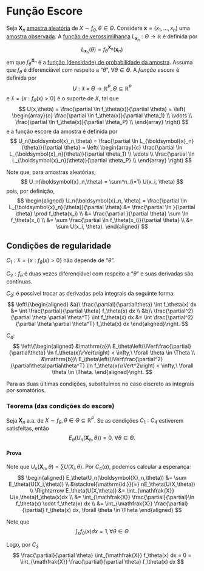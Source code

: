 # Função Escore

Seja $\boldsymbol{X}_n$ [amostra aleatória](populacao-e-amostra.qmd#sec-aa) de $X\sim f_\theta, \theta \in \Theta$.
Considere $\boldsymbol{x}=(x_1,\dots,x_n)$ uma [amostra observada](populacao-e-amostra.qmd#sec-ao). A
[função de verossimilhança](funcao-verossimilhanca.qmd) $L_{\boldsymbol{x}_n} : \Theta \rightarrow \mathbb{R}$ é
definida por
$$
L_{\boldsymbol{x}_n}(\theta) = f_\theta^{\boldsymbol{X}_n}(\boldsymbol{x}_n)
$$
em que $f_\theta^{\boldsymbol{X}_n}$ é a [função (densidade) de probabilidade da amostra](dist-amostral.qmd). Assuma que
$f_\theta$ é diferenciável com respeito a "$\theta$", $\forall \theta \in \Theta$. A *função escore* é definida por
$$
U : \mathfrak{X} \times \Theta \rightarrow \mathbb{R}^P, \Theta \subseteq \mathbb{R}^P
$$
e $\mathfrak{X} = \{x : f_\theta(x) > 0\}$ é o suporte de $X$, tal que
$$
U(x,\theta) = \frac{\partial \ln f_\theta(x)}{\partial \theta} = \left(
\begin{array}{c}
\frac{\partial \ln f_\theta(x)}{\partial \theta_1} \\
\vdots \\
\frac{\partial \ln f_\theta(x)}{\partial \theta_P} \\
\end{array}
\right)
$$
e a função escore da amostra é definida por
$$
U_n(\boldsymbol{x}_n,\theta) = \frac{\partial \ln L_{\boldsymbol{x}_n}(\theta)}{\partial \theta} = \left(
\begin{array}{c}
\frac{\partial \ln L_{\boldsymbol{x}_n}(\theta)}{\partial \theta_1} \\
\vdots \\
\frac{\partial \ln L_{\boldsymbol{x}_n}(\theta)}{\partial \theta_P} \\
\end{array}
\right)
$$

Note que, para amostras aleatórias,
$$
U_n(\boldsymbol{x}_n,\theta) = \sum^n_{i=1} U(x_i, \theta)
$$
pois, por definição,
$$
\begin{aligned}
U_n(\boldsymbol{x}_n, \theta) = \frac{\partial \ln L_{\boldsymbol{x}_n}(\theta)}{\partial \theta}
&= \frac{\partial \ln }{\partial \theta} \prod f_\theta(x_i) \\
&= \frac{\partial }{\partial \theta} \sum \ln f_\theta(x_i) \\
&= \sum \frac{\partial \ln f_\theta(x_i)}{\partial \theta} \\
&= \sum U(x_i, \theta).
\end{aligned}
$$

## Condições de regularidade

$C_1: \mathfrak{X} = \{x : f_\theta (x) > 0 \}$ não depende de "$\theta$".

$C_2: f_\theta$ é duas vezes diferenciável com respeito a "$\theta$" e suas derivadas são contínuas.

$C_3:$ é possível trocar as derivadas pela integrais da seguinte forma:
$$
\left\{\begin{aligned}
&a)\ \frac{\partial}{\partial\theta} \int f_\theta(x) dx &= \int \frac{\partial}{\partial \theta} f_\theta(x) dx \\
&b)\ \frac{\partial^2}{\partial \theta \partial \theta^T} \int f_\theta(x) dx &= \int \frac{\partial^2}{\partial \theta \partial \theta^T} f_\theta(x) dx
\end{aligned}\right.
$$

$C_4:$
$$
\left\{\begin{aligned}
&\mathrm{a})\ E_\theta\left(\lVert\frac{\partial}{\partial\theta} \ln f_\theta(x)\rVert\right) < \infty,\ \forall \theta \in \Theta \\
&\mathrm{b})\ E_\theta\left(\lVert\frac{\partial^2}{\partial\theta\partial\theta^T} \ln f_\theta(x)\rVert^2\right) < \infty,\ \forall \theta \in \Theta.
\end{aligned}\right.
$$

Para as duas últimas condições, substituímos no caso discreto as integrais por somatórios.

### Teorema (das condições do escore)
Seja $\boldsymbol{X}_n$ a.a. de $X\sim f_\theta, \theta \in \Theta \subseteq \mathbb{R}^P$. Se as condições $C_1 : C_4$
estiverem satisfeitas, então
$$
E_\theta(U_n(\boldsymbol{X}_n,\theta)) = 0,\ \forall \theta \in \Theta.
$$

#### Prova

Note que $U_n(\boldsymbol{X}_n,\theta) = \sum U(X_i,\theta)$. Por $C_4(a)$, podemos calcular a esperança:
$$
\begin{aligned}
E_\theta(U_n(\boldsymbol{X}_n,\theta)) &= \sum E_\theta(U(X_i,\theta)) \\
&\stackrel{\mathrm{id.}}{=} nE_\theta(U(X,\theta)) \\
\Rightarrow E_\theta(U(X,\theta)) &= \int_{\mathfrak{X}} U(x,\theta)f_\theta(x)dx \\
&= \int_{\mathfrak{X}} \frac{\partial}{\partial}\ln f_\theta(x) \cdot f_\theta(x) dx \\
&= \int_{\mathfrak{X}} \frac{\partial}{\partial} f_\theta(x) dx, \forall \theta \in \Theta
\end{aligned}
$$

Note que
$$
\int_{\mathfrak{X}} f_\theta(x)dx = 1, \forall \theta \in \Theta
$$

Logo, por $C_3$
$$
\frac{\partial}{\partial \theta} \int_{\mathfrak{X}}  f_\theta(x) dx = 0
= \int_{\mathfrak{X}} \frac{\partial}{\partial \theta} f_\theta(x) dx
$$
